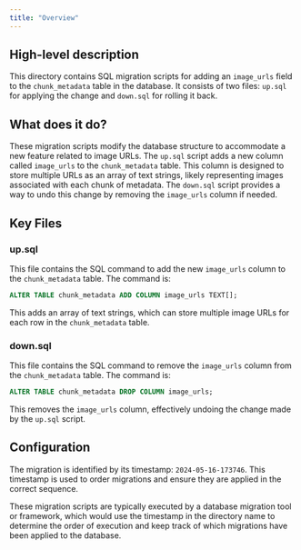 ```yaml
---
title: "Overview"
---
```


## High-level description
This directory contains SQL migration scripts for adding an `image_urls` field to the `chunk_metadata` table in the database. It consists of two files: `up.sql` for applying the change and `down.sql` for rolling it back.

## What does it do?
These migration scripts modify the database structure to accommodate a new feature related to image URLs. The `up.sql` script adds a new column called `image_urls` to the `chunk_metadata` table. This column is designed to store multiple URLs as an array of text strings, likely representing images associated with each chunk of metadata. The `down.sql` script provides a way to undo this change by removing the `image_urls` column if needed.

## Key Files

### up.sql
This file contains the SQL command to add the new `image_urls` column to the `chunk_metadata` table. The command is:

```sql
ALTER TABLE chunk_metadata ADD COLUMN image_urls TEXT[];
```

This adds an array of text strings, which can store multiple image URLs for each row in the `chunk_metadata` table.

### down.sql
This file contains the SQL command to remove the `image_urls` column from the `chunk_metadata` table. The command is:

```sql
ALTER TABLE chunk_metadata DROP COLUMN image_urls;
```

This removes the `image_urls` column, effectively undoing the change made by the `up.sql` script.

## Configuration
The migration is identified by its timestamp: `2024-05-16-173746`. This timestamp is used to order migrations and ensure they are applied in the correct sequence.

These migration scripts are typically executed by a database migration tool or framework, which would use the timestamp in the directory name to determine the order of execution and keep track of which migrations have been applied to the database.